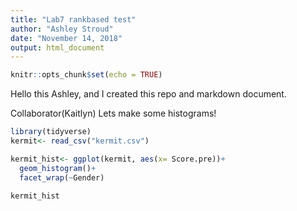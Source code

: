 ```yaml
---
title: "Lab7 rankbased test"
author: "Ashley Stroud"
date: "November 14, 2018"
output: html_document
---
```


```r
knitr::opts_chunk$set(echo = TRUE)
```

Hello this Ashley, and I created this repo and markdown document. 

Collaborator(Kaitlyn)
Lets make some histograms!
```r

library(tidyverse)
kermit<- read_csv("kermit.csv")

kermit_hist<- ggplot(kermit, aes(x= Score.pre))+
  geom_histogram()+
  facet_wrap(~Gender)

kermit_hist
  
```

